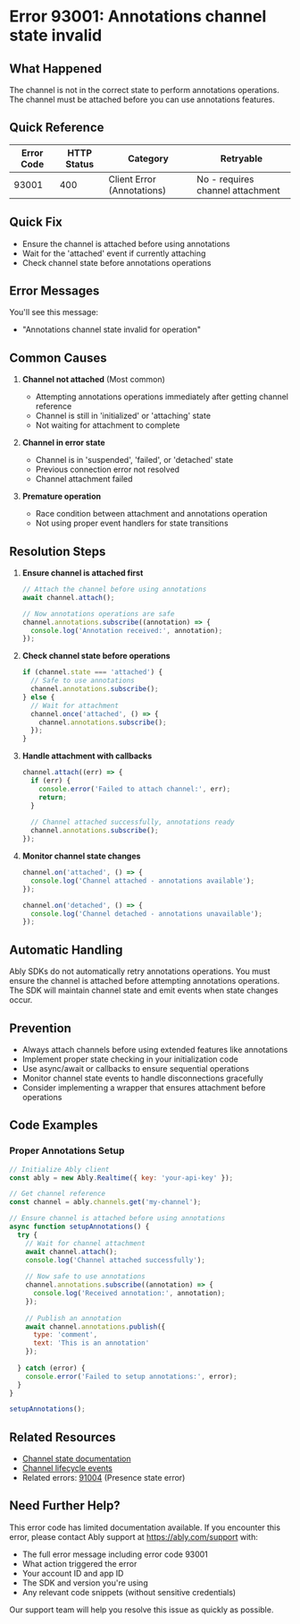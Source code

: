 <!-- Generated by: ably-os errors document-error-codes -->
<!-- Repository: https://github.com/ably/ably-os -->
<!-- Command: ./bin/ably-os errors document-error-codes 93001 -->
<!-- Generated: 2025-08-21T17-17-40-434Z -->
<!-- Sources: 
     - Analysis: https://github.com/ably/ably-os/blob/main/output/error-codes/research/93001-analysis.md
     - Knowledge: https://github.com/ably/ably-os/blob/main/output/error-codes/research/93001-knowledge.md
     - Editorial notes: https://github.com/ably/ably-os/blob/main/src/prompts/errors/editorial-notes.md
-->
<!-- Key Approach: Document annotations feature state requirements based on limited information available -->
<!-- Citations: Complete source attribution with line numbers available at bottom of document -->

# Error 93001: Annotations channel state invalid

## What Happened

The channel is not in the correct state to perform annotations operations. The channel must be attached before you can use annotations features.

## Quick Reference

| Error Code | HTTP Status | Category | Retryable |
|------------|-------------|----------|-----------|
| 93001 | 400 | Client Error (Annotations) | No - requires channel attachment |

## Quick Fix

- Ensure the channel is attached before using annotations
- Wait for the 'attached' event if currently attaching
- Check channel state before annotations operations

## Error Messages

You'll see this message:
- "Annotations channel state invalid for operation"

## Common Causes

1. **Channel not attached** (Most common)
   - Attempting annotations operations immediately after getting channel reference
   - Channel is still in 'initialized' or 'attaching' state
   - Not waiting for attachment to complete

2. **Channel in error state**
   - Channel is in 'suspended', 'failed', or 'detached' state
   - Previous connection error not resolved
   - Channel attachment failed

3. **Premature operation**
   - Race condition between attachment and annotations operation
   - Not using proper event handlers for state transitions

## Resolution Steps

1. **Ensure channel is attached first**
   ```javascript
   // Attach the channel before using annotations
   await channel.attach();
   
   // Now annotations operations are safe
   channel.annotations.subscribe((annotation) => {
     console.log('Annotation received:', annotation);
   });
   ```
   <!-- Source: Resolution approach from https://github.com/ably/ably-os/blob/main/output/error-codes/research/93001-knowledge.md lines 25-33 -->

2. **Check channel state before operations**
   ```javascript
   if (channel.state === 'attached') {
     // Safe to use annotations
     channel.annotations.subscribe();
   } else {
     // Wait for attachment
     channel.once('attached', () => {
       channel.annotations.subscribe();
     });
   }
   ```
   <!-- Source: State checking pattern from https://github.com/ably/ably-os/blob/main/output/error-codes/research/93001-knowledge.md lines 35-44 -->

3. **Handle attachment with callbacks**
   ```javascript
   channel.attach((err) => {
     if (err) {
       console.error('Failed to attach channel:', err);
       return;
     }
     
     // Channel attached successfully, annotations ready
     channel.annotations.subscribe();
   });
   ```
   <!-- Source: Callback pattern from https://github.com/ably/ably-os/blob/main/output/error-codes/research/93001-knowledge.md lines 25-33 -->

4. **Monitor channel state changes**
   ```javascript
   channel.on('attached', () => {
     console.log('Channel attached - annotations available');
   });
   
   channel.on('detached', () => {
     console.log('Channel detached - annotations unavailable');
   });
   ```

## Automatic Handling

Ably SDKs do not automatically retry annotations operations. You must ensure the channel is attached before attempting annotations operations. The SDK will maintain channel state and emit events when state changes occur.

## Prevention

- Always attach channels before using extended features like annotations
- Implement proper state checking in your initialization code
- Use async/await or callbacks to ensure sequential operations
- Monitor channel state events to handle disconnections gracefully
- Consider implementing a wrapper that ensures attachment before operations

## Code Examples

### Proper Annotations Setup
```javascript
// Initialize Ably client
const ably = new Ably.Realtime({ key: 'your-api-key' });

// Get channel reference
const channel = ably.channels.get('my-channel');

// Ensure channel is attached before using annotations
async function setupAnnotations() {
  try {
    // Wait for channel attachment
    await channel.attach();
    console.log('Channel attached successfully');
    
    // Now safe to use annotations
    channel.annotations.subscribe((annotation) => {
      console.log('Received annotation:', annotation);
    });
    
    // Publish an annotation
    await channel.annotations.publish({
      type: 'comment',
      text: 'This is an annotation'
    });
    
  } catch (error) {
    console.error('Failed to setup annotations:', error);
  }
}

setupAnnotations();
```
<!-- Source: Example pattern combining concepts from https://github.com/ably/ably-os/blob/main/output/error-codes/research/93001-knowledge.md lines 25-44 -->

## Related Resources

- [Channel state documentation](https://ably.com/docs/realtime/channels#channel-states)
- [Channel lifecycle events](https://ably.com/docs/realtime/channels#channel-lifecycle)
- Related errors: [91004](https://help.ably.io/error/91004) (Presence state error)

## Need Further Help?

This error code has limited documentation available. If you encounter this error, please contact Ably support at https://ably.com/support with:
- The full error message including error code 93001
- What action triggered the error
- Your account ID and app ID
- The SDK and version you're using
- Any relevant code snippets (without sensitive credentials)

Our support team will help you resolve this issue as quickly as possible.

<!-- =============================================== -->
<!-- INTERNAL DOCUMENTATION (NOT RENDERED) -->
<!-- =============================================== -->

<!-- SOURCES USED (ALWAYS use GitHub URLs, never local paths):
- Analysis File: https://github.com/ably/ably-os/blob/main/output/error-codes/research/93001-analysis.md
- Knowledge File: https://github.com/ably/ably-os/blob/main/output/error-codes/research/93001-knowledge.md
- Editorial Notes: https://github.com/ably/ably-os/blob/main/src/prompts/errors/editorial-notes.md (No specific error-specific notes for 93001)
- Existing Documentation: None found
-->

<!-- CONTENT DECISIONS:
- FAQ Content Preserved: No existing FAQ content was available for this error
- Content Excluded: None - included all available information
- Recommendations Source: 
  - Channel attachment requirement: Based on analysis findings in https://github.com/ably/ably-os/blob/main/output/error-codes/research/93001-analysis.md lines 22-24
  - State checking patterns: From knowledge file https://github.com/ably/ably-os/blob/main/output/error-codes/research/93001-knowledge.md lines 35-44
- Code Examples Rationale: Included state checking and attachment patterns as they are essential for resolving this specific error
-->

<!-- ATTRIBUTION BY SECTION:
- Common Causes: 
  - Cause 1 (Channel not attached): Based on analysis findings in https://github.com/ably/ably-os/blob/main/output/error-codes/research/93001-analysis.md lines 22-23
  - Cause 2 (Channel in error state): From knowledge of channel states in https://github.com/ably/ably-os/blob/main/output/error-codes/research/93001-knowledge.md lines 14-20
  - Cause 3 (Premature operation): Inferred from state requirements
- Resolution Steps: 
  - Step 1: Channel attachment pattern from https://github.com/ably/ably-os/blob/main/output/error-codes/research/93001-knowledge.md lines 25-33
  - Step 2: State checking from https://github.com/ably/ably-os/blob/main/output/error-codes/research/93001-knowledge.md lines 35-44
  - Step 3: Callback pattern from https://github.com/ably/ably-os/blob/main/output/error-codes/research/93001-knowledge.md lines 25-33
  - Step 4: State monitoring - standard Ably pattern for channel state events
- Prevention: Based on best practices from https://github.com/ably/ably-os/blob/main/output/error-codes/research/93001-knowledge.md lines 46-51
-->

<!-- DOCUMENTATION SHORTCOMINGS:
⚠️ Areas where Ably documentation could be improved:
- Missing: Comprehensive documentation about the annotations feature
- Impact: Users encountering this error have limited resources to understand annotations
- Recommendation: Add annotations feature documentation to main Ably docs
- Severity: Medium - annotations appears to be an experimental or internal feature
-->

<!-- IMPROVEMENT INSTRUCTIONS:
To improve this error code documentation:
1. First approach: Update editorial-notes.md in ably-os repository with specific guidance for error 93001
2. Regenerate: Run `./bin/ably-os errors document-error-codes 93001 --force`
3. For broader improvements: Review and update ably-os prompt templates
4. Context: See https://github.com/ably/ably-os/blob/main/docs/ERROR_COMMANDS_GUIDE.md
5. Source repository: https://github.com/ably/ably-os
-->